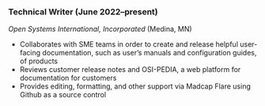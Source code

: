 
### Technical Writer (June 2022--present)
 
 *Open Systems International, Incorporated* (Medina, MN)  
 
 * Collaborates with SME teams in order to create and release helpful user-facing documentation, such as user’s manuals and configuration guides, of products  
* Reviews customer release notes and OSI-PEDIA, a web platform for documentation for customers  
* Provides editing, formatting, and other support via Madcap Flare using Github as a source control